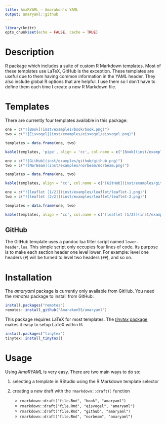```yaml
---
title: AmaRYAML – Amarakon’s YAML
output: amaryaml::github
---
```

```r
library(knitr)
opts_chunk$set(echo = FALSE, cache = TRUE)
```

# Description
R package which includes a suite of custom R Markdown templates. 
Most of these templates use LaTeX, GitHub is the exception.
These templates are useful due to them having common information in the YAML header.
They also include global R options that are helpful.
I use them so I don't have to define them each time I create a new R Markdown file.

# Templates
There are currently four templates available in this package:

```r
one = c("![Book](inst/examples/book/book.png)")
two = c("![Eisvogel](inst/examples/eisvogel/eisvogel.png)")

templates = data.frame(one, two)

kable(templates, 'pipe', align = 'cc', col.name = c("[Book](inst/examples/book/book.pdf)", "[Eisvogel](inst/examples/eisvogel/eisvogel.pdf)"))
```

```r
one = c("![GitHub](inst/examples/github/github.png)")
two = c("![NorBeam](inst/examples/norbeam/norbeam.png)")

templates = data.frame(one, two)

kable(templates, align = 'cc', col.name = c("[GitHub](inst/examples/github/github.md)", "[NorBeam](inst/examples/norbeam/norbeam.pdf)"))
```

```r
one = c("![leaflet [1/2]](inst/examples/leaflet/leaflet-1.png)")
two = c("![leaflet [2/2]](inst/examples/leaflet/leaflet-2.png)")

templates = data.frame(one, two)

kable(templates, align = 'cc', col.name = c("[leaflet [1/2]](inst/examples/leaflet/leaflet.pdf)", "[leaflet [2/2]](inst/examples/leaflet/leaflet.pdf)"))
```

## GitHub

The GitHub template uses a pandoc lua filter script named `lower-header.lua`.
This simple script only occupies four lines of code.
Its purpose is to make each section header one level lower.
For example: level one headers (`#`) will be turned to level two headers (`##`), and so on.

# Installation
The *amaryaml* package is currently only available from GitHub.
You need the *remotes* package to install from GitHub:

```r
install.packages("remotes")
remotes::install_github("Amarakon55/amaryaml")
```

This package requires LaTeX for most templates.
The [*tinytex* package](https://github.com/yihui/tinytex) makes it easy to setup LaTeX within R:

```r
install.packages("tinytex")
tinytex::install_tinytex()
```

# Usage
Using *AmaRYAML* is very easy.
There are two main ways to do so:

1. selecting a template in RStudio using the R Markdown template selector
1. creating a new draft with the `rmarkdown::draft()` function

   - `rmarkdown::draft("file.Rmd", "book", "amaryaml")`
   - `rmarkdown::draft("file.Rmd", "eisvogel", "amaryaml")`
   - `rmarkdown::draft("file.Rmd", "github", "amaryaml")`
   - `rmarkdown::draft("file.Rmd", "norbeam", "amaryaml")`
